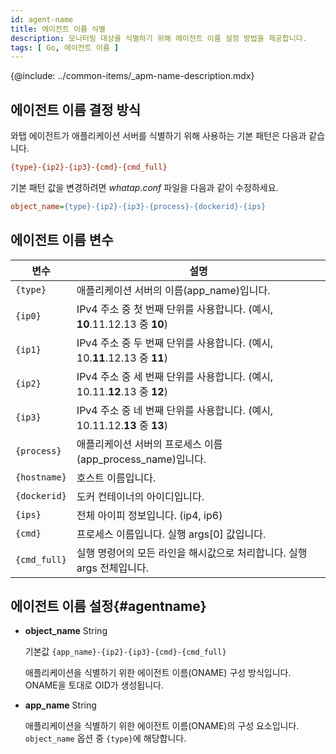 ```yaml
---
id: agent-name
title: 에이전트 이름 식별
description: 모니터링 대상을 식별하기 위해 에이전트 이름 설정 방법을 제공합니다.
tags: [ Go, 에이전트 이름 ]
---
```


{@include: ../common-items/_apm-name-description.mdx}

## 에이전트 이름 결정 방식

와탭 에이전트가 애플리케이션 서버를 식별하기 위해 사용하는 기본 패턴은 다음과 같습니다.

```ini title='Default pattern'
{type}-{ip2}-{ip3}-{cmd}-{cmd_full}
```

기본 패턴 값을 변경하려면 *whatap.conf* 파일을 다음과 같이 수정하세요.

```ini title='whatap.conf'
object_name={type}-{ip2}-{ip3}-{process}-{dockerid}-{ips}
```

## 에이전트 이름 변수

| 변수       | 설명                                                                      |
| ---------- | ------------------------------------------------------------------------- |
| `{type}`     | 애플리케이션 서버의 이름(app_name)입니다.                                 |
| `{ip0}`      | IPv4 주소 중 첫 번째 단위를 사용합니다. (예시, **10**.11.12.13 중 **10**) |
| `{ip1}`      | IPv4 주소 중 두 번째 단위를 사용합니다. (예시, 10.**11**.12.13 중 **11**) |
| `{ip2}`      | IPv4 주소 중 세 번째 단위를 사용합니다. (예시, 10.11.**12**.13 중 **12**) |
| `{ip3}`      | IPv4 주소 중 네 번째 단위를 사용합니다. (예시, 10.11.12.**13** 중 **13**) |
| `{process}`  | 애플리케이션 서버의 프로세스 이름(app_process_name)입니다.                |
| `{hostname}` | 호스트 이름입니다.                                                        |
| `{dockerid}` | 도커 컨테이너의 아이디입니다.                                             |
| `{ips}`      | 전체 아이피 정보입니다. (ip4, ip6)                                        |
| `{cmd}`      | 프로세스 이름입니다. 실행 args[0] 값입니다.                               |
| `{cmd_full}` | 실행 명령어의 모든 라인을 해시값으로 처리합니다. 실행 args 전체입니다. |

## 에이전트 이름 설정{#agentname}

* **object_name** <span class='type'>String</span>

  기본값 `{app_name}-{ip2}-{ip3}-{cmd}-{cmd_full}`

  애플리케이션을 식별하기 위한 에이전트 이름(ONAME) 구성 방식입니다. ONAME을 토대로 OID가 생성됩니다.

* **app_name** <span class='type'>String</span>

  애플리케이션을 식별하기 위한 에이전트 이름(ONAME)의 구성 요소입니다. `object_name` 옵션 중 `{type}`에 해당합니다.